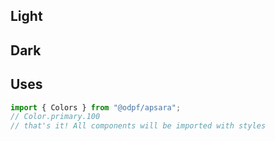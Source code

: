 
<Meta title="General/Colors" />

## Light

<ColorPalette>
    <ColorItem title="black" subtitle="black colors" colors={light.black} />
    <ColorItem title="primary" subtitle="primary colors" colors={light.primary} />
    <ColorItem title="secondary" subtitle="secondary colors" colors={light.secondary} />
    <ColorItem title="success" subtitle="success colors" colors={light.success} />
    <ColorItem title="error" subtitle="error colors" colors={light.error} />
    <ColorItem title="warning" subtitle="warning colors" colors={light.warning} />
    <ColorItem colors={{ transparent: light.transparent }} />
</ColorPalette>

## Dark

<ColorPalette>
    <ColorItem title="black" subtitle="black colors" colors={dark.black} />
    <ColorItem title="primary" subtitle="primary colors" colors={dark.primary} />
    <ColorItem title="secondary" subtitle="secondary colors" colors={dark.secondary} />
    <ColorItem title="success" subtitle="success colors" colors={dark.success} />
    <ColorItem title="error" subtitle="error colors" colors={dark.error} />
    <ColorItem title="warning" subtitle="warning colors" colors={dark.warning} />
    <ColorItem colors={{ transparent: dark.transparent }} />
</ColorPalette>

## Uses

```js
import { Colors } from "@odpf/apsara";
// Color.primary.100
// that's it! All components will be imported with styles
```
